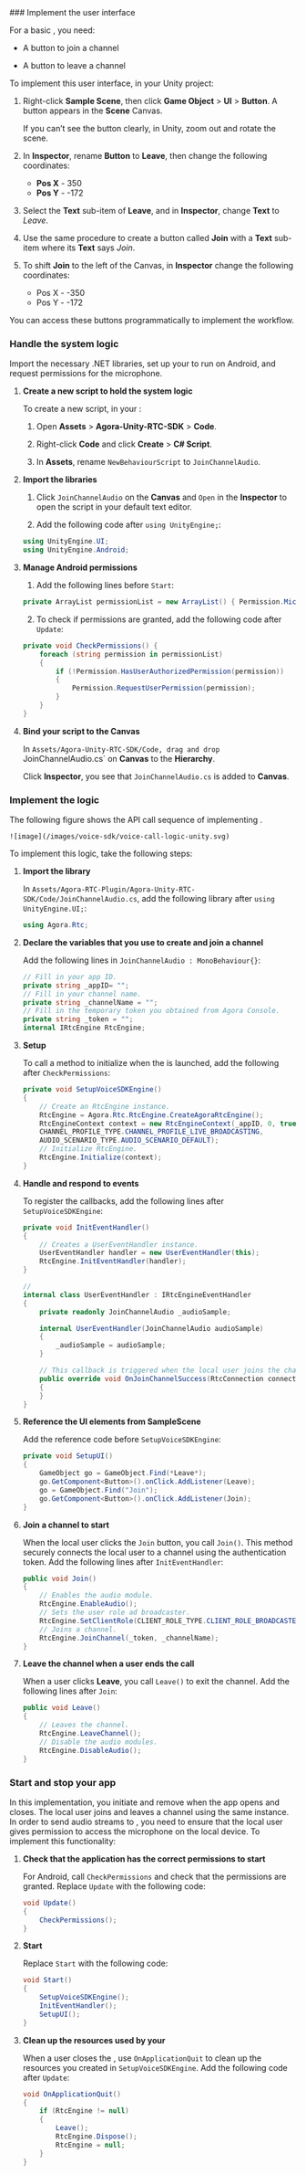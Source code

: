 <PlatformWrapper platform="unity">
### Implement the user interface

For a basic <Vpl k="NAME" /> <Vpl k="CLIENT" />, you need:

* A button to join a channel

* A button to leave a channel

To implement this user interface, in your Unity project:

1. Right-click **Sample Scene**, then click **Game Object** > **UI** > **Button**. A button appears in the **Scene** Canvas.

    If you can’t see the button clearly, in Unity, zoom out and rotate the scene.

2. In **Inspector**, rename **Button** to **Leave**, then change the following coordinates:

    * **Pos X** - 350
    * **Pos Y** - -172

3. Select the **Text** sub-item of **Leave**, and in **Inspector**, change **Text** to *Leave*.

4. Use the same procedure to create a button called **Join** with a **Text** sub-item where its **Text** says *Join*.

5. To shift **Join** to the left of the Canvas, in **Inspector** change the following coordinates:

    * Pos X - -350
    * Pos Y - -172

You can access these buttons programmatically to implement the <Vpd k="NAME" /> workflow.

### Handle the system logic

Import the necessary .NET libraries, set up your <Vpl k="CLIENT" /> to run on Android, and request permissions for the microphone.

1. **Create a new script to hold the system logic**

    To create a new script, in your <Vpl k="CLIENT" />:

    1. Open **Assets** > **Agora-Unity-RTC-SDK** > **Code**.

    2. Right-click **Code** and click **Create** > **C# Script**.

    3. In **Assets**, rename `NewBehaviourScript` to `JoinChannelAudio`.

2. **Import the <Vpl k="NAME" /> libraries**

    1. Click `JoinChannelAudio` on the **Canvas** and `Open` in the **Inspector** to open the script in your default text editor.

    2. Add the following code after `using UnityEngine;`:
    ``` csharp
    using UnityEngine.UI;
    using UnityEngine.Android;
    ```
3. **Manage Android permissions**

    1. Add the following lines before `Start`:
    ``` csharp
    private ArrayList permissionList = new ArrayList() { Permission.Microphone };
    ```

    2. To check if permissions are granted, add the following code after `Update`:
    ``` csharp
    private void CheckPermissions() {
        foreach (string permission in permissionList)
        {
            if (!Permission.HasUserAuthorizedPermission(permission))
            {
                Permission.RequestUserPermission(permission);
            }
        }
    }
    ```

4. **Bind your script to the Canvas**

    In `Assets/Agora-Unity-RTC-SDK/Code, drag and drop `JoinChannelAudio.cs` on **Canvas** to the **Hierarchy**.

    Click **Inspector**, you see that `JoinChannelAudio.cs` is added to **Canvas**.

### Implement the <Vpd k="PRODUCT" /> logic

The following figure shows the API call sequence of implementing  <Vpd k="PRODUCT" />.

    ![image](/images/voice-sdk/voice-call-logic-unity.svg)

To implement this logic, take the following steps:

1. **Import the <Vg k="VSDK"/> library**

    In `Assets/Agora-RTC-Plugin/Agora-Unity-RTC-SDK/Code/JoinChannelAudio.cs`, add the following library after `using UnityEngine.UI;`:
    ``` csharp
    using Agora.Rtc;
    ```

2. **Declare the variables that you use to create and join a channel**

    Add the following lines in `JoinChannelAudio : MonoBehaviour{}`:
    ``` csharp
    // Fill in your app ID.
    private string _appID= "";
    // Fill in your channel name.
    private string _channelName = "";
    // Fill in the temporary token you obtained from Agora Console.
    private string _token = "";
    internal IRtcEngine RtcEngine;
    ```

3. **Setup <Vg k="ENGINE"/>**

    To call a method to initialize <Vg k="ENGINE"/> when the <Vpl k="CLIENT" /> is launched, add the following after `CheckPermissions`:
    ``` csharp
    private void SetupVoiceSDKEngine()
    {
        // Create an RtcEngine instance.
        RtcEngine = Agora.Rtc.RtcEngine.CreateAgoraRtcEngine();
        RtcEngineContext context = new RtcEngineContext(_appID, 0, true,
        CHANNEL_PROFILE_TYPE.CHANNEL_PROFILE_LIVE_BROADCASTING,
        AUDIO_SCENARIO_TYPE.AUDIO_SCENARIO_DEFAULT);
        // Initialize RtcEngine.
        RtcEngine.Initialize(context);
    }
    ```

4. **Handle and respond to <Vg k="ENGINE"/> events**

    To register the callbacks, add the following lines after `SetupVoiceSDKEngine`:
    ``` csharp
    private void InitEventHandler()
    {
        // Creates a UserEventHandler instance.
        UserEventHandler handler = new UserEventHandler(this);
        RtcEngine.InitEventHandler(handler);
    }

    //
    internal class UserEventHandler : IRtcEngineEventHandler
    {
        private readonly JoinChannelAudio _audioSample;

        internal UserEventHandler(JoinChannelAudio audioSample)
        {
            _audioSample = audioSample;
        }

        // This callback is triggered when the local user joins the channel.
        public override void OnJoinChannelSuccess(RtcConnection connection, int elapsed)
        {
        }
    }
    ```

5. **Reference the UI elements from SampleScene**

    Add the reference code before `SetupVoiceSDKEngine`:
    ``` csharp
    private void SetupUI()
    {
        GameObject go = GameObject.Find(*Leave*);
        go.GetComponent<Button>().onClick.AddListener(Leave);
        go = GameObject.Find("Join");
        go.GetComponent<Button>().onClick.AddListener(Join);
    }
    ```

6. **Join a channel to start <Vpl k="ENGINE" />**

    When the local user clicks the `Join` button, you call `Join()`. This method securely connects the local user to a channel using the authentication token. Add the following lines after `InitEventHandler`:
    ``` csharp
    public void Join()
    {
        // Enables the audio module.
        RtcEngine.EnableAudio();
        // Sets the user role ad broadcaster.
        RtcEngine.SetClientRole(CLIENT_ROLE_TYPE.CLIENT_ROLE_BROADCASTER);
        // Joins a channel.
        RtcEngine.JoinChannel(_token, _channelName);
    }
    ```

7. **Leave the channel when a user ends the call**

    When a user clicks **Leave**, you call `Leave()` to exit the channel. Add the following lines after `Join`:
    ``` csharp
    public void Leave()
    {
        // Leaves the channel.
        RtcEngine.LeaveChannel();
        // Disable the audio modules.
        RtcEngine.DisableAudio();
    }
    ```

### Start and stop your app

In this implementation, you initiate and remove  <Vg k="ENGINE" /> when the app opens and closes. The local user joins and leaves a channel using the same  <Vg k="ENGINE" /> instance. In order to send audio streams to  <Vg k="COMPANY" />, you need to ensure that the local user gives permission to access the microphone on the local device. To implement this functionality:

1. **Check that the application has the correct permissions to start**

    For Android, call `CheckPermissions` and check that the permissions are granted. Replace `Update` with the following code:
    ``` csharp
    void Update()
    {
        CheckPermissions();
    }
    ```

2. **Start <Vpd k="PRODUCT" />**

    Replace `Start` with the following code:
    ``` csharp
    void Start()
    {
        SetupVoiceSDKEngine();
        InitEventHandler();
        SetupUI();
    }
    ```

3. **Clean up the resources used by your <Vpl k="CLIENT" />**

    When a user closes the <Vpl k="CLIENT" />, use `OnApplicationQuit` to clean up the resources you created in `SetupVoiceSDKEngine`. Add the following code after `Update`:
    ``` csharp
    void OnApplicationQuit()
    {
        if (RtcEngine != null)
        {
            Leave();
            RtcEngine.Dispose();
            RtcEngine = null;
        }
    }
    ```

</PlatformWrapper>
